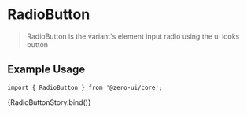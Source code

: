 
<Meta title="Components/Forms/Radio" component={[RadioButton]} argTypes={{}} />


# RadioButton

> RadioButton is the variant's element input radio using the ui looks button

## Example Usage

```tsx
import { RadioButton } from '@zero-ui/core';
```

<Canvas columns={2} withSource="close">
  <Story
    args={{
      name: 'list',
      id: 'list-radio',
      label: 'html',
      disabled: false,
    }}
    name="RadioButton"
  >
    {RadioButtonStory.bind()}
  </Story>
</Canvas>

<ArgsTable of={RadioButton} />
